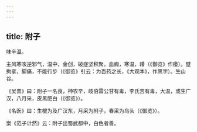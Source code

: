 ```yaml
---
---
---
```

title: 附子
---



味辛温。

主风寒咳逆邪气，温中，金创，破症坚积聚，血瘕，寒温，踒（《御览》作痿）。躄拘挛，脚痛，不能行步（《御览》引云：为百药之长，《大观本》，作黑字）。生山谷。

《吴普》曰：附子一名莨，神农辛，岐伯雷公甘有毒，李氏苦有毒，大温，或生广汉，八月采，皮黑肥白（《御览》）。

《名医》曰：生楗为及广汉东，月采为附子，春采为乌头（《御览》）。

案《范子计然》云：附子出蜀武都中，白色者善。